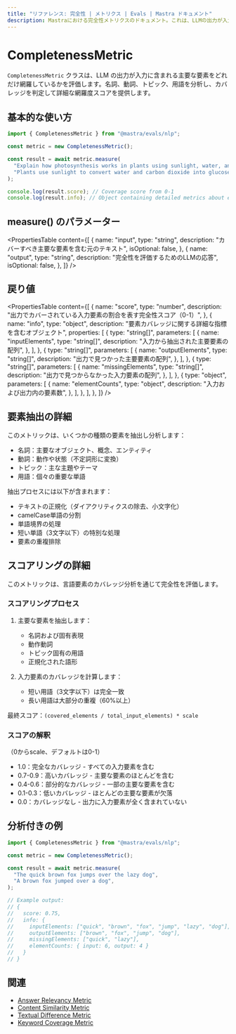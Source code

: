 ---
title: "リファレンス: 完全性 | メトリクス | Evals | Mastra ドキュメント"
description: Mastraにおける完全性メトリクスのドキュメント。これは、LLMの出力が入力に含まれる主要な要素をどれだけ網羅しているかを評価します。
---

# CompletenessMetric

`CompletenessMetric` クラスは、LLM の出力が入力に含まれる主要な要素をどれだけ網羅しているかを評価します。名詞、動詞、トピック、用語を分析し、カバレッジを判定して詳細な網羅度スコアを提供します。

## 基本的な使い方

```typescript
import { CompletenessMetric } from "@mastra/evals/nlp";

const metric = new CompletenessMetric();

const result = await metric.measure(
  "Explain how photosynthesis works in plants using sunlight, water, and carbon dioxide.",
  "Plants use sunlight to convert water and carbon dioxide into glucose through photosynthesis.",
);

console.log(result.score); // Coverage score from 0-1
console.log(result.info); // Object containing detailed metrics about element coverage
```

## measure() のパラメーター

<PropertiesTable
  content={[
    {
      name: "input",
      type: "string",
      description: "カバーすべき主要な要素を含む元のテキスト",
      isOptional: false,
    },
    {
      name: "output",
      type: "string",
      description: "完全性を評価するためのLLMの応答",
      isOptional: false,
    },
  ]}
/>

## 戻り値

<PropertiesTable
  content={[
    {
      name: "score",
      type: "number",
      description:
        "出力でカバーされている入力要素の割合を表す完全性スコア（0-1）",
    },
    {
      name: "info",
      type: "object",
      description: "要素カバレッジに関する詳細な指標を含むオブジェクト",
      properties: [
        {
          type: "string[]",
          parameters: [
            {
              name: "inputElements",
              type: "string[]",
              description: "入力から抽出された主要要素の配列",
            },
          ],
        },
        {
          type: "string[]",
          parameters: [
            {
              name: "outputElements",
              type: "string[]",
              description: "出力で見つかった主要要素の配列",
            },
          ],
        },
        {
          type: "string[]",
          parameters: [
            {
              name: "missingElements",
              type: "string[]",
              description: "出力で見つからなかった入力要素の配列",
            },
          ],
        },
        {
          type: "object",
          parameters: [
            {
              name: "elementCounts",
              type: "object",
              description: "入力および出力内の要素数",
            },
          ],
        },
      ],
    },
  ]}
/>

## 要素抽出の詳細

このメトリックは、いくつかの種類の要素を抽出し分析します：

- 名詞：主要なオブジェクト、概念、エンティティ
- 動詞：動作や状態（不定詞形に変換）
- トピック：主な主題やテーマ
- 用語：個々の重要な単語

抽出プロセスには以下が含まれます：

- テキストの正規化（ダイアクリティクスの除去、小文字化）
- camelCase単語の分割
- 単語境界の処理
- 短い単語（3文字以下）の特別な処理
- 要素の重複排除

## スコアリングの詳細

このメトリックは、言語要素のカバレッジ分析を通じて完全性を評価します。

### スコアリングプロセス

1. 主要な要素を抽出します：

   - 名詞および固有表現
   - 動作動詞
   - トピック固有の用語
   - 正規化された語形

2. 入力要素のカバレッジを計算します：
   - 短い用語（3文字以下）は完全一致
   - 長い用語は大部分の重複（60%以上）

最終スコア：`(covered_elements / total_input_elements) * scale`

### スコアの解釈

（0からscale、デフォルトは0-1）

- 1.0：完全なカバレッジ - すべての入力要素を含む
- 0.7-0.9：高いカバレッジ - 主要な要素のほとんどを含む
- 0.4-0.6：部分的なカバレッジ - 一部の主要な要素を含む
- 0.1-0.3：低いカバレッジ - ほとんどの主要な要素が欠落
- 0.0：カバレッジなし - 出力に入力要素が全く含まれていない

## 分析付きの例

```typescript
import { CompletenessMetric } from "@mastra/evals/nlp";

const metric = new CompletenessMetric();

const result = await metric.measure(
  "The quick brown fox jumps over the lazy dog",
  "A brown fox jumped over a dog",
);

// Example output:
// {
//   score: 0.75,
//   info: {
//     inputElements: ["quick", "brown", "fox", "jump", "lazy", "dog"],
//     outputElements: ["brown", "fox", "jump", "dog"],
//     missingElements: ["quick", "lazy"],
//     elementCounts: { input: 6, output: 4 }
//   }
// }
```

## 関連

- [Answer Relevancy Metric](./answer-relevancy)
- [Content Similarity Metric](./content-similarity)
- [Textual Difference Metric](./textual-difference)
- [Keyword Coverage Metric](./keyword-coverage)
